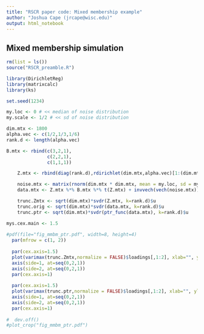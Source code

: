 ```yaml
---
title: "RSCR paper code: Mixed membership example"
author: "Joshua Cape (jrcape@wisc.edu)"
output: html_notebook
---
```


## Mixed membership simulation
```r
rm(list = ls())
source("RSCR_preamble.R")

library(DirichletReg)
library(matrixcalc)
library(ks)

set.seed(1234)

my.loc <- 0 # << median of noise distribution
my.scale <- 1/2 # << sd of noise distribution

dim.mtx <- 1800
alpha.vec <- c(1/2,1/3,1/6)
rank.d <- length(alpha.vec)

B.mtx <- rbind(c(3,2,1),
               c(2,2,1),
               c(1,1,1))

    Z.mtx <- rbind(diag(rank.d),rdirichlet(dim.mtx,alpha.vec)[1:(dim.mtx-rank.d),])

    noise.mtx <- matrix(rnorm(dim.mtx * dim.mtx, mean = my.loc, sd = my.scale), nrow=dim.mtx) 
    data.mtx <- Z.mtx %*% B.mtx %*% t(Z.mtx) + invvech(vech(noise.mtx))

    trunc.Zmtx <- sqrt(dim.mtx)*svdr(Z.mtx, k=rank.d)$u
    trunc.orig <- sqrt(dim.mtx)*svdr(data.mtx, k=rank.d)$u
    trunc.ptr <- sqrt(dim.mtx)*svdr(ptr_func(data.mtx), k=rank.d)$u

mys.cex.main <- 1.5
      
#pdf(file="fig_mmbm_ptr.pdf", width=8, height=4)
  par(mfrow = c(1, 2))
  
  par(cex.axis=1.5)
  plot(varimax(trunc.Zmtx,normalize = FALSE)$loadings[,1:2], xlab="", ylab="", main="Latent mixed membership", las=1, xaxt="n", yaxt="n", asp=1/2, cex.main=mys.cex.main)
  axis(side=1, at=seq(0,2,1))
  axis(side=2, at=seq(0,2,1))
  par(cex.axis=1)
  
  par(cex.axis=1.5)
  plot(varimax(trunc.ptr,normalize = FALSE)$loadings[,1:2], xlab="", ylab="", main="Rank-based embedding", las=1, xaxt="n", yaxt="n", asp=1/2, cex.main=mys.cex.main)
  axis(side=1, at=seq(0,2,1))
  axis(side=2, at=seq(0,2,1))
  par(cex.axis=1)
  
#  dev.off()
#plot_crop("fig_mmbm_ptr.pdf")
```


